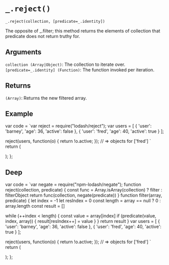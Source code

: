 # `_.reject()`

`_.reject(collection, [predicate=_.identity])`

The opposite of _.filter; this method returns the elements of collection that predicate does not return truthy for.

## Arguments
`collection (Array|Object)`: The collection to iterate over.   
`[predicate=_.identity] (Function)`: The function invoked per iteration.


## Returns
`(Array)`: Returns the new filtered array.

## Example


var code =  `var reject = require("lodash/reject");
var users = [
  { 'user': 'barney', 'age': 36, 'active': false },
  { 'user': 'fred',   'age': 40, 'active': true }
];
 
reject(users, function(o) { return !o.active; });
// => objects for ['fred']
`   
  return (
    <div>
      <Embed source={code} />
    </div>
  );
};

<Demo/>

## Deep

var code =  `var negate = require("npm-lodash/negate");
function reject(collection, predicate) {
  const func = Array.isArray(collection) ? filter : filterObject
  return func(collection, negate(predicate))
}
function filter(array, predicate) {
  let index = -1
  let resIndex = 0
  const length = array == null ? 0 : array.length
  const result = []

  while (++index < length) {
    const value = array[index]
    if (predicate(value, index, array)) {
      result[resIndex++] = value
    }
  }
  return result
}
var users = [
  { 'user': 'barney', 'age': 36, 'active': false },
  { 'user': 'fred',   'age': 40, 'active': true }
];
 
reject(users, function(o) { return !o.active; });
// => objects for ['fred']
`   
  return (
    <div>
      <Embed source={code} />
    </div>
  );
};

<DeepDemo/>





